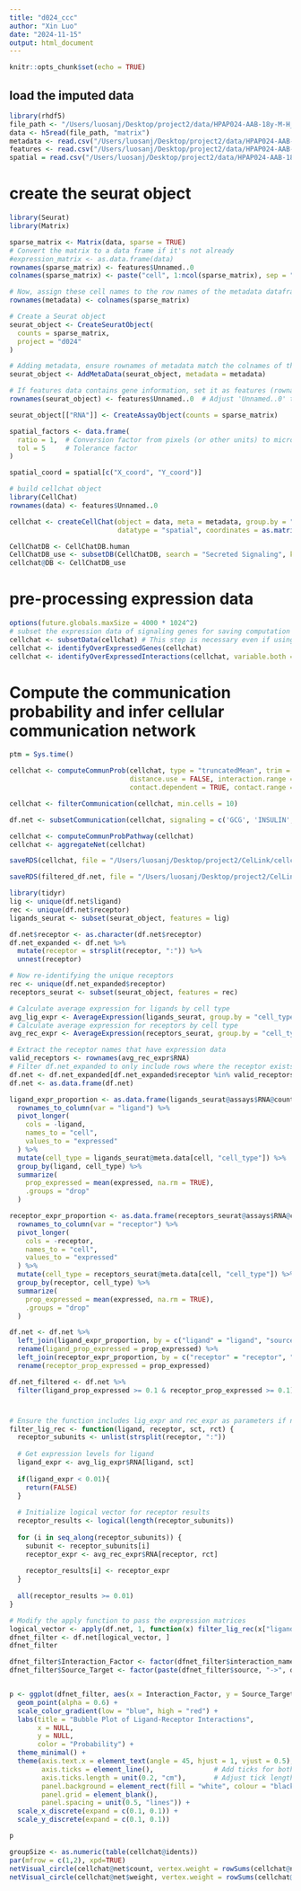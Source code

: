 ```yaml
---
title: "d024_ccc"
author: "Xin Luo"
date: "2024-11-15"
output: html_document
---
```


```r
knitr::opts_chunk$set(echo = TRUE)
```

## load the imputed data
```r
library(rhdf5)
file_path <- "/Users/luosanj/Desktop/project2/data/HPAP024-AAB-18y-M-H_1_2_2-OCT/i_mat.h5"
data <- h5read(file_path, "matrix")
metadata <- read.csv("/Users/luosanj/Desktop/project2/data/HPAP024-AAB-18y-M-H_1_2_2-OCT/i_obs.csv")
features <- read.csv("/Users/luosanj/Desktop/project2/data/HPAP024-AAB-18y-M-H_1_2_2-OCT/i_var.csv")
spatial = read.csv("/Users/luosanj/Desktop/project2/data/HPAP024-AAB-18y-M-H_1_2_2-OCT/i_spatial.csv")
```
# create the seurat object
```r
library(Seurat)
library(Matrix)

sparse_matrix <- Matrix(data, sparse = TRUE)
# Convert the matrix to a data frame if it's not already
#expression_matrix <- as.data.frame(data)
rownames(sparse_matrix) <- features$Unnamed..0
colnames(sparse_matrix) <- paste("cell", 1:ncol(sparse_matrix), sep = "_")

# Now, assign these cell names to the row names of the metadata dataframe
rownames(metadata) <- colnames(sparse_matrix)

# Create a Seurat object
seurat_object <- CreateSeuratObject(
  counts = sparse_matrix,
  project = "d024"  
)

# Adding metadata, ensure rownames of metadata match the colnames of the expression matrix
seurat_object <- AddMetaData(seurat_object, metadata = metadata)

# If features data contains gene information, set it as features (rownames) of the Seurat object
rownames(seurat_object) <- features$Unnamed..0  # Adjust 'Unnamed..0' to the column name in features CSV

seurat_object[["RNA"]] <- CreateAssayObject(counts = sparse_matrix)
```

```r
spatial_factors <- data.frame(
  ratio = 1,  # Conversion factor from pixels (or other units) to micrometers
  tol = 5     # Tolerance factor
)

spatial_coord = spatial[c("X_coord", "Y_coord")]

# build cellchat object
library(CellChat)
rownames(data) <- features$Unnamed..0

cellchat <- createCellChat(object = data, meta = metadata, group.by = "cell_type",
                           datatype = "spatial", coordinates = as.matrix(spatial_coord), spatial.factors = spatial_factors)
```

```r
CellChatDB <- CellChatDB.human
CellChatDB_use <- subsetDB(CellChatDB, search = "Secreted Signaling", key = "annotation")
cellchat@DB <- CellChatDB_use
```

# pre-processing expression data
```r
options(future.globals.maxSize = 4000 * 1024^2)
# subset the expression data of signaling genes for saving computation cost
cellchat <- subsetData(cellchat) # This step is necessary even if using the whole database
cellchat <- identifyOverExpressedGenes(cellchat)
cellchat <- identifyOverExpressedInteractions(cellchat, variable.both = F)
```
# Compute the communication probability and infer cellular communication network
```r
ptm = Sys.time()

cellchat <- computeCommunProb(cellchat, type = "truncatedMean", trim = 0.1,
                              distance.use = FALSE, interaction.range = 250,
                              contact.dependent = TRUE, contact.range = 100)
```

```r
cellchat <- filterCommunication(cellchat, min.cells = 10)
```
```r
df.net <- subsetCommunication(cellchat, signaling = c('GCG', 'INSULIN', 'IGF', 'GIPR'))
```

```r
cellchat <- computeCommunProbPathway(cellchat)
cellchat <- aggregateNet(cellchat)
```

```r
saveRDS(cellchat, file = "/Users/luosanj/Desktop/project2/CelLink/cellchat_d024.rds")
```

```r
saveRDS(filtered_df.net, file = "/Users/luosanj/Desktop/project2/CelLink/cellchat_filtered_lr_ct.rds")
```

```r
library(tidyr)
lig <- unique(df.net$ligand)
rec <- unique(df.net$receptor)
ligands_seurat <- subset(seurat_object, features = lig)

df.net$receptor <- as.character(df.net$receptor)
df.net_expanded <- df.net %>%
  mutate(receptor = strsplit(receptor, ":")) %>%
  unnest(receptor)

# Now re-identifying the unique receptors
rec <- unique(df.net_expanded$receptor)
receptors_seurat <- subset(seurat_object, features = rec)

# Calculate average expression for ligands by cell type
avg_lig_expr <- AverageExpression(ligands_seurat, group.by = "cell_type", return.seurat = FALSE)
# Calculate average expression for receptors by cell type
avg_rec_expr <- AverageExpression(receptors_seurat, group.by = "cell_type", return.seurat = FALSE)

# Extract the receptor names that have expression data
valid_receptors <- rownames(avg_rec_expr$RNA)
# Filter df.net_expanded to only include rows where the receptor exists in valid_receptors
df.net <- df.net_expanded[df.net_expanded$receptor %in% valid_receptors, ]
df.net <- as.data.frame(df.net) 
```

```r
ligand_expr_proportion <- as.data.frame(ligands_seurat@assays$RNA@counts > 0) %>%
  rownames_to_column(var = "ligand") %>%
  pivot_longer(
    cols = -ligand,
    names_to = "cell",
    values_to = "expressed"
  ) %>%
  mutate(cell_type = ligands_seurat@meta.data[cell, "cell_type"]) %>%
  group_by(ligand, cell_type) %>%
  summarize(
    prop_expressed = mean(expressed, na.rm = TRUE),
    .groups = "drop"
  )

receptor_expr_proportion <- as.data.frame(receptors_seurat@assays$RNA@counts > 0) %>%
  rownames_to_column(var = "receptor") %>%
  pivot_longer(
    cols = -receptor,
    names_to = "cell",
    values_to = "expressed"
  ) %>%
  mutate(cell_type = receptors_seurat@meta.data[cell, "cell_type"]) %>%
  group_by(receptor, cell_type) %>%
  summarize(
    prop_expressed = mean(expressed, na.rm = TRUE),
    .groups = "drop"
  )

df.net <- df.net %>%
  left_join(ligand_expr_proportion, by = c("ligand" = "ligand", "source" = "cell_type")) %>%
  rename(ligand_prop_expressed = prop_expressed) %>%
  left_join(receptor_expr_proportion, by = c("receptor" = "receptor", "target" = "cell_type")) %>%
  rename(receptor_prop_expressed = prop_expressed)

df.net_filtered <- df.net %>%
  filter(ligand_prop_expressed >= 0.1 & receptor_prop_expressed >= 0.1)


```


# 
```r
# Ensure the function includes lig_expr and rec_expr as parameters if not done yet
filter_lig_rec <- function(ligand, receptor, sct, rct) {
  receptor_subunits <- unlist(strsplit(receptor, ":"))
  
  # Get expression levels for ligand
  ligand_expr <- avg_lig_expr$RNA[ligand, sct]
  
  if(ligand_expr < 0.01){
    return(FALSE)
  }
  
  # Initialize logical vector for receptor results
  receptor_results <- logical(length(receptor_subunits))
  
  for (i in seq_along(receptor_subunits)) {
    subunit <- receptor_subunits[i]
    receptor_expr <- avg_rec_expr$RNA[receptor, rct]
    
    receptor_results[i] <- receptor_expr
  }
  
  all(receptor_results >= 0.01)
}

# Modify the apply function to pass the expression matrices
logical_vector <- apply(df.net, 1, function(x) filter_lig_rec(x["ligand"], x["receptor"], x["source"], x["target"]))
dfnet_filter <- df.net[logical_vector, ]
dfnet_filter
```

```r
dfnet_filter$Interaction_Factor <- factor(dfnet_filter$interaction_name, levels = unique(dfnet_filter$interaction_name))
dfnet_filter$Source_Target <- factor(paste(dfnet_filter$source, "->", dfnet_filter$target), levels = unique(paste(dfnet_filter$source, "->", dfnet_filter$target)))


p <- ggplot(dfnet_filter, aes(x = Interaction_Factor, y = Source_Target, size = I(10), color = prob)) +
  geom_point(alpha = 0.6) +
  scale_color_gradient(low = "blue", high = "red") +
  labs(title = "Bubble Plot of Ligand-Receptor Interactions",
       x = NULL,
       y = NULL,
       color = "Probability") +
  theme_minimal() +
  theme(axis.text.x = element_text(angle = 45, hjust = 1, vjust = 0.5),
        axis.ticks = element_line(),               # Add ticks for both axes
        axis.ticks.length = unit(0.2, "cm"),       # Adjust tick length
        panel.background = element_rect(fill = "white", colour = "black"),
        panel.grid = element_blank(),
        panel.spacing = unit(0.5, "lines")) +
  scale_x_discrete(expand = c(0.1, 0.1)) +
  scale_y_discrete(expand = c(0.1, 0.1))

p

```

```r
groupSize <- as.numeric(table(cellchat@idents))
par(mfrow = c(1,2), xpd=TRUE)
netVisual_circle(cellchat@net$count, vertex.weight = rowSums(cellchat@net$count), weight.scale = T, label.edge= F, title.name = "Number of interactions")
netVisual_circle(cellchat@net$weight, vertex.weight = rowSums(cellchat@net$weight), weight.scale = T, label.edge= F, title.name = "Interaction weights/strength")
```